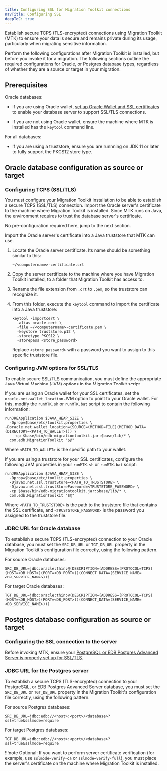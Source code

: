 ```yaml
---
title: Configuring SSL for Migration Toolkit connections
navTitle: Configuring SSL  
deepToC: true
---
```


Establish secure TCPS (TLS-encrypted) connections using Migration Toolkit (MTK) to ensure your data is secure and remains private during its usage, particularly when migrating sensitive information. 

Perform the following configurations after Migration Toolkit is installed, but before you invoke it for a migration. The following sections outline the required configurations for Oracle, or Postgres database types, regardless of whether they are a source or target in your migration.

## Prerequisites

Oracle databases:

- If you are using Oracle wallet, [set up Oracle Wallet and SSL certificates](https://oracle-base.com/articles/misc/configure-tcpip-with-ssl-and-tls-for-database-connections) to enable your database server to support SSL/TLS connections.

- If you are not using Oracle wallet, ensure the machine where MTK is installed has the `keytool` command line.

For all databases:

- If you are using a truststore, ensure you are runnning on JDK 11 or later to fully support the PKCS12 store type.

## Oracle database configuration as source or target

### Configuring TCPS (SSL/TLS) 

You must configure your Migration Toolkit installation to be able to establish a secure TCPS (SSL/TLS) connection. Import the Oracle server's certificate to the machine where Migration Toolkit is installed. Since MTK runs on Java, the environment requires to trust the database server's certificate.

<TabContainer syncKey="ssl">
<Tab title="Using Oracle wallet">

No pre-configuration required here, jump to the next section.

</Tab>

<Tab title="Using Truststore">

Import the Oracle server's certificate into a Java truststore that MTK can use.

1.  Locate the Oracle server certificate. Its name should be something similar to this: 

    ```
    ~/<computername>-certificate.crt
    ```

1.  Copy the server certificate to the machine where you have Migration Toolkit installed, to a folder that Migration Toolkit has access to. 

1.  Rename the file extension from `.crt` to `.pem`, so the truststore can recognize it. 

1.  From this folder, execute the `keytool` command to import the certificate into a Java truststore: 

    ```
    keytool -importcert \
      -alias oracle-cert \
      -file ~/<computername>-certificate.pem \
      -keystore truststore.p12 \
      -storetype PKCS12 \
      -storepass <store_password>
    ```
    
    Replace `<store_password>` with a password you want to assign to this specific truststore file.

</Tab>
</TabContainer>

### Configuring JVM options for SSL/TLS

To enable secure SSL/TLS communication, you must define the appropriate Java Virtual Machine (JVM) options in the Migration Toolkit script.

<TabContainer syncKey="ssl">
<Tab title="Using Oracle wallet">

If you are using an Oracle wallet for your SSL certificates, set the `oracle.net.wallet_location` JVM option to point to your Oracle wallet. For this, modify the `runMTK.sh` or `runMTK.bat` script to contain the following information:

```
runJREApplication $JAVA_HEAP_SIZE \
  -Dprop=$base/etc/toolkit.properties \
-Doracle.net.wallet_location=(SOURCE=(METHOD=FILE)(METHOD_DATA=(DIRECTORY=<PATH_TO_WALLET>))) \
    -cp $base/bin/edb-migrationtoolkit.jar:$base/lib/* \
  com.edb.MigrationToolkit "$@"
```

Where `<PATH_TO_WALLET>` is the specific path to your wallet. 

</Tab>

<Tab title="Using Truststore">

If you are using a truststore for your SSL certificates, configure the following JVM properties in your `runMTK.sh` or `runMTK.bat` script: 

```
runJREApplication $JAVA_HEAP_SIZE \
  -Dprop=$base/etc/toolkit.properties \
  -Djavax.net.ssl.trustStore=<PATH_TO_TRUSTSTORE> \
  -Djavax.net.ssl.trustStorePassword=<TRUSTSTORE_PASSWORD> \
  -cp $base/bin/edb-migrationtoolkit.jar:$base/lib/* \
  com.edb.MigrationToolkit "$@"
```

Where `<PATH_TO_TRUSTSTORE>` is the path to the truststore file that contains the SSL certificate, and `<TRUSTSTORE_PASSWORD>` is the password you assigned to the truststore file. 

</Tab>
</TabContainer>

### JDBC URL for Oracle database 

To establish a secure TCPS (TLS-encrypted) connection to your Oracle database, you must set the `SRC_DB_URL` or `TGT_DB_URL` property in the Migration Toolkit's configuration file correctly, using the following pattern. 

For source Oracle databases:

```
SRC_DB_URL=jdbc:oracle:thin:@(DESCRIPTION=(ADDRESS=(PROTOCOL=TCPS)(HOST=<DB_HOST>)(PORT=<DB_PORT>))(CONNECT_DATA=(SERVICE_NAME=<DB_SERVICE_NAME>)))
```

For target Oracle databases:

```
TGT_DB_URL=jdbc:oracle:thin:@(DESCRIPTION=(ADDRESS=(PROTOCOL=TCPS)(HOST=<DB_HOST>)(PORT=<DB_PORT>))(CONNECT_DATA=(SERVICE_NAME=<DB_SERVICE_NAME>)))
```

## Postgres database configuration as source or target

### Configuring the SSL connection to the server 

Before invoking MTK, ensure your [PostgreSQL or EDB Postgres Advanced Server is properly set up for SSL/TLS](https://www.enterprisedb.com/postgres-tutorials/how-enable-ssl-authentication-edb-postgres-advanced-server).

### JDBC URL for the Postgres server 

To establish a secure TCPS (TLS-encrypted) connection to your PostgreSQL, or EDB Postgres Advanced Server database, you must set the `SRC_DB_URL` or `TGT_DB_URL` property in the Migration Toolkit's configuration file correctly, using the following pattern.

For source Postgres databases:

```
SRC_DB_URL=jdbc:edb://<host>:<port>/<database>?ssl=true&sslmode=require
```

For target Postgres databases:

```
TGT_DB_URL=jdbc:edb://<host>:<port>/<database>?ssl=true&sslmode=require
```

!!!note 
   Optional: If you want to perform server certificate verification (for example, use `sslmode=verify-ca` or `sslmode=verify-full`), you must place the server's certificate on the machine where Migration Toolkit is installed.
